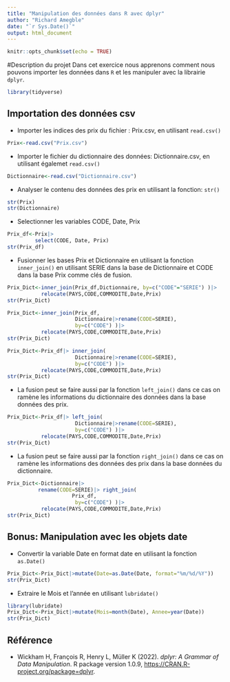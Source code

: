 ```yaml
---
title: "Manipulation des données dans R avec dplyr"
author: "Richard Amegble"
date: "`r Sys.Date()`"
output: html_document
---
```


```r
knitr::opts_chunk$set(echo = TRUE)
```


#Description du projet
Dans cet exercice nous apprenons comment nous pouvons importer les données dans `R` et les manipuler avec la librairie `dplyr`.

```r
library(tidyverse)

```

## Importation des données csv
- Importer les indices des prix du fichier : Prix.csv, en utilisant `read.csv()`
```r
Prix<-read.csv("Prix.csv")
```

- Importer le fichier du dictionnaire des données: Dictionnaire.csv, en utilisant égalemet `read.csv()`

```r
Dictionnaire<-read.csv("Dictionnaire.csv")
```

- Analyser le contenu des données des prix en utilisant la fonction: `str()`

```r
str(Prix)
str(Dictionnaire)
```

- Selectionner les variables  CODE, Date, Prix

```r
Prix_df<-Prix|>
         select(CODE, Date, Prix)
str(Prix_df)
```

- Fusionner les bases Prix et Dictionnaire en utilisant la fonction `inner_join()` en utilisant SERIE dans la base de Dictionnaire et CODE dans la base Prix comme clés de fusion.  

```r
Prix_Dict<-inner_join(Prix_df,Dictionnaire, by=c("CODE"="SERIE") )|>
           relocate(PAYS,CODE,COMMODITE,Date,Prix)
str(Prix_Dict)
```

```r
Prix_Dict<-inner_join(Prix_df,
                      Dictionnaire|>rename(CODE=SERIE), 
                      by=c("CODE") )|>
           relocate(PAYS,CODE,COMMODITE,Date,Prix)
str(Prix_Dict)
```

```r
Prix_Dict<-Prix_df|> inner_join(
                      Dictionnaire|>rename(CODE=SERIE), 
                      by=c("CODE") )|>
           relocate(PAYS,CODE,COMMODITE,Date,Prix)
str(Prix_Dict)
```

- La fusion peut se faire aussi par la fonction `left_join()` dans ce cas on ramène les informations du dictionnaire des données dans la base données des prix.
```r
Prix_Dict<-Prix_df|> left_join(
                      Dictionnaire|>rename(CODE=SERIE), 
                      by=c("CODE") )|>
           relocate(PAYS,CODE,COMMODITE,Date,Prix)
str(Prix_Dict)
```

- La fusion peut se faire aussi par la fonction `right_join()` dans ce cas on ramène les informations des données des prix dans la base données du dictionnaire.
```r
Prix_Dict<-Dictionnaire|>
          rename(CODE=SERIE)|> right_join(
                     Prix_df, 
                      by=c("CODE") )|>
           relocate(PAYS,CODE,COMMODITE,Date,Prix)
str(Prix_Dict)
```

## Bonus: Manipulation avec les objets date
- Convertir la variable Date en format date en utilisant la fonction `as.Date()`

```r
Prix_Dict<-Prix_Dict|>mutate(Date=as.Date(Date, format="%m/%d/%Y"))
str(Prix_Dict)
```

- Extraire le Mois et l'année en utilisant `lubridate()`

```r
library(lubridate)
Prix_Dict<-Prix_Dict|>mutate(Mois=month(Date), Annee=year(Date))
str(Prix_Dict)
```

## Référence
- Wickham H, François R, Henry L, Müller K (2022). _dplyr: A Grammar of Data Manipulation_. R package
  version 1.0.9, <https://CRAN.R-project.org/package=dplyr>.



